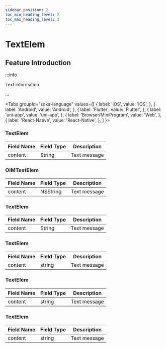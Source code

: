 ```yaml
---
sidebar_position: 2
toc_min_heading_level: 2
toc_max_heading_level: 2
---
```


# TextElem

## Feature Introduction

:::info

Text information.

:::

<Tabs
groupId="sdks-language"
values={[
{ label: 'iOS', value: 'iOS', },
{ label: 'Android', value: 'Android', },
{ label: 'Flutter', value: 'Flutter', },
{ label: 'uni-app', value: 'uni-app', },
{ label: 'Browser/MiniProgram', value: 'Web', },
{ label: 'React-Native', value: 'React-Native', },
]
}>

<TabItem value="Flutter">

### TextElem

| Field Name | Field Type | Description |
| ---------- | ---------- | ----------- |
| content    | String     | Text message |

</TabItem>

<TabItem value="iOS">

### OIMTextElem

| Field Name | Field Type | Description |
| ---------- | ---------- | ----------- |
| content    | NSString   | Text message |

</TabItem>

<TabItem value="Android">

### TextElem

| Field Name | Field Type | Description |
| ---------- | ---------- | ----------- |
| content    | String     | Text message |

</TabItem>

<TabItem value="Web">

### TextElem

| Field Name | Field Type | Description |
| ---------- | ---------- | ----------- |
| content    | string     | Text message |

</TabItem>

<TabItem value="uni-app">

### TextElem

| Field Name | Field Type | Description |
| ---------- | ---------- | ----------- |
| content    | string     | Text message |

</TabItem>

<TabItem value="React-Native">

### TextElem

| Field Name | Field Type | Description |
| ---------- | ---------- | ----------- |
| content    | string     | Text message |

</TabItem>

</Tabs>